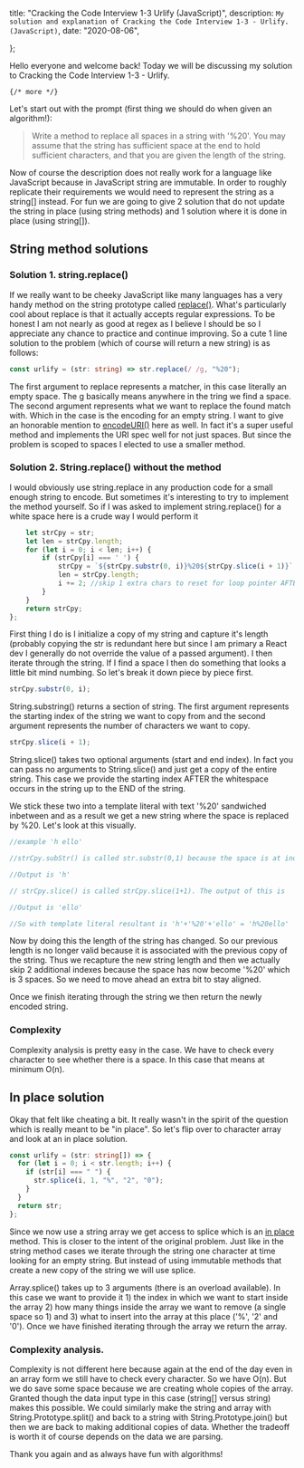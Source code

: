 

  title: "Cracking the Code Interview 1-3 Urlify (JavaScript)",
  description: `My solution and explanation of Cracking the Code Interview 1-3 - Urlify. (JavaScript)`,
  date: "2020-08-06",
  
};

Hello everyone and welcome back! Today we will be discussing my solution to Cracking the Code Interview 1-3 - Urlify.

`{/* more */}`

Let's start out with the prompt (first thing we should do when given an algorithm!):

> Write a method to replace all spaces in a string with '%20'. You may assume that the string has sufficient space at the end to
> hold sufficient characters, and that you are given the length of the string.

Now of course the description does not really work for a language like JavaScript because in JavaScript string are immutable. In order to roughly replicate their requirements we would need to represent the string as a string[] instead. For fun we are going to give 2 solution that do not update the string in place (using string methods) and 1 solution where it is done in place (using string[]).

## String method solutions

### Solution 1. string.replace()

If we really want to be cheeky JavaScript like many languages has a very handy method on the string prototype called [replace()](https://developer.mozilla.org/en-US/docs/Web/JavaScript/Reference/Global_Objects/String/replace). What's particularly cool about replace is that it actually accepts regular expressions. To be honest I am not nearly as good at regex as I believe I should be so I appreciate any chance to practice and continue improving. So a cute 1 line solution to the problem (which of course will return a new string) is as follows:

```ts
const urlify = (str: string) => str.replace(/ /g, "%20");
```

The first argument to replace represents a matcher, in this case literally an empty space. The g basically means anywhere in the tring we find a space. The second argument represents what we want to replace the found match with. Which in the case is the encoding for an empty string. I want to give an honorable mention to [encodeURI()](https://developer.mozilla.org/en-US/docs/Web/JavaScript/Reference/Global_Objects/encodeURI) here as well. In fact it's a super useful method and implements the URI spec well for not just spaces. But since the problem is scoped to spaces I elected to use a smaller method.

### Solution 2. String.replace() without the method

I would obviously use string.replace in any production code for a small enough string to encode. But sometimes it's interesting to try to implement the method yourself. So if I was asked to implement string.replace() for a white space here is a crude way I would perform it

```ts
    let strCpy = str;
    let len = strCpy.length;
    for (let i = 0; i < len; i++) {
        if (strCpy[i] === ' ') {
            strCpy = `${strCpy.substr(0, i)}%20${strCpy.slice(i + 1)}`; //build new string. Strings are immutable in JS
            len = strCpy.length;
            i += 2; //skip 1 extra chars to reset for loop pointer AFTER %20
        }
    }
    return strCpy;
};
```

First thing I do is I initialize a copy of my string and capture it's length (probably copying the str is redundant here but since I am primary a React dev I generally do not override the value of a passed argument). I then iterate through the string. If I find a space I then do something that looks a little bit mind numbing. So let's break it down piece by piece first.

```ts
strCpy.substr(0, i);
```

String.substring() returns a section of string. The first argument represents the starting index of the string we want to copy from and the second argument represents the number of characters we want to copy.

```ts
strCpy.slice(i + 1);
```

String.slice() takes two optional arguments (start and end index). In fact you can pass no arguments to String.slice() and just get a copy of the entire string. This case we provide the starting index AFTER the whitespace occurs in the string up to the END of the string.

We stick these two into a template literal with text '%20' sandwiched inbetween and as a result we get a new string where the space is replaced by %20. Let's look at this visually.

```ts
//example 'h ello'

//strCpy.subStr() is called str.substr(0,1) because the space is at index "1" (remember indices start at 0 by default).

//Output is 'h'

// strCpy.slice() is called strCpy.slice(1+1). The output of this is

//Output is 'ello'

//So with template literal resultant is 'h'+'%20'+'ello' = 'h%20ello'
```

Now by doing this the length of the string has changed. So our previous length is no longer valid because it is associated with the previous copy of the string. Thus we recapture the new string length and then we actually skip 2 additional indexes because the space has now become '%20' which is 3 spaces. So we need to move ahead an extra bit to stay aligned.

Once we finish iterating through the string we then return the newly encoded string.

### Complexity

Complexity analysis is pretty easy in the case. We have to check every character to see whether there is a space. In this case that means at minimum O(n).

## In place solution

Okay that felt like cheating a bit. It really wasn't in the spirit of the question which is really meant to be "in place". So let's flip over to character array and look at an in place solution.

```ts
const urlify = (str: string[]) => {
  for (let i = 0; i < str.length; i++) {
    if (str[i] === " ") {
      str.splice(i, 1, "%", "2", "0");
    }
  }
  return str;
};
```

Since we now use a string array we get access to splice which is an [in place](https://en.wikipedia.org/wiki/In-place_algorithm) method. This is closer to the intent of the original problem. Just like in the string method cases we iterate through the string one character at time looking for an empty string. But instead of using immutable methods that create a new copy of the string we will use splice.

Array.splice() takes up to 3 arguments (there is an overload available). In this case we want to provide it 1) the index in which we want to start inside the array 2) how many things inside the array we want to remove (a single space so 1) and 3) what to insert into the array at this place ('%', '2' and '0'). Once we have finished iterating through the array we return the array.

### Complexity analysis.

Complexity is not different here because again at the end of the day even in an array form we still have to check every character. So we have O(n). But we do save some space because we are creating whole copies of the array. Granted though the data input type in this case (string[] versus string) makes this possible. We could similarly make the string and array with String.Prototype.split() and back to a string with String.Prototype.join() but then we are back to making additional copies of data. Whether the tradeoff is worth it of course depends on the data we are parsing.

Thank you again and as always have fun with algorithms!
